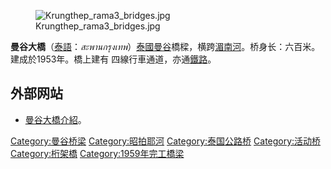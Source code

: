 [[File:Krungthep_rama3_bridges.jpg|thumb]]
 
'''曼谷大橋'''（[[泰語|泰語]]：''สะพานกรุงเทพ''）[[泰國|泰國]][[曼谷|曼谷]]橋樑，横跨[[湄南河|湄南河]]。桥身长：六百米。建成於1953年。橋上建有<!--公有通衡-->四線行車通道，亦通[[鐵路|鐵路]]。

== 外部网站 ==
*[https://web.archive.org/web/20080528082501/http://www.roadmaintenance.thaigov.net/bridge_eng_ramaiii.html 曼谷大橋介紹]。

[[Category:曼谷桥梁|Category:曼谷桥梁]]
[[Category:昭拍耶河|Category:昭拍耶河]]
[[Category:泰国公路桥|Category:泰国公路桥]]
[[Category:活动桥|Category:活动桥]]
[[Category:桁架橋|Category:桁架橋]]
[[Category:1959年完工橋梁|Category:1959年完工橋梁]]